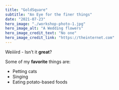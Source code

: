 ```yaml
---
title: "GoldSquare"
subtitle: "An Eye for the finer things"
date: "2021-07-23"
hero_image: "./workshop-photo-1.jpg"
hero_image_alt: "A Wedding flowers"
hero_image_credit_text: "No one"
hero_image_credit_link: "https://theinternet.com"
---
```


Weiiiird - Isn't it **great**?

Some of my **favorite** things are:

* Petting cats
* Singing
* Eating potato-based foods